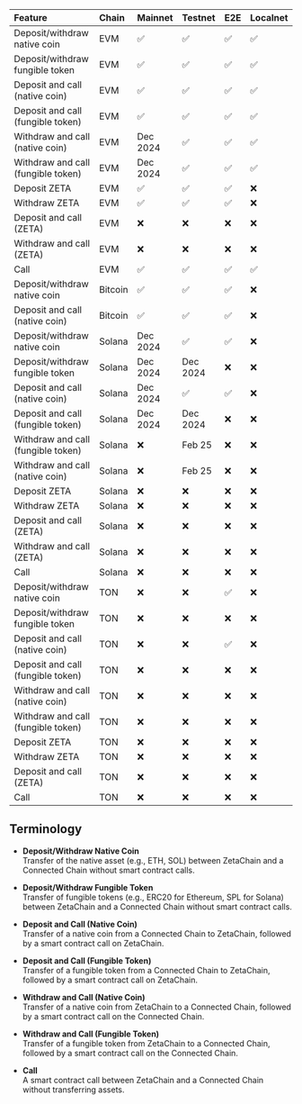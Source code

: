 | Feature                            | Chain   | Mainnet  | Testnet  | E2E | Localnet |
| :--------------------------------- | :------ | :------- | :------- | :-- | :------- |
| Deposit/withdraw native coin       | EVM     | ✅       | ✅       | ✅  | ✅       |
| Deposit/withdraw fungible token    | EVM     | ✅       | ✅       | ✅  | ✅       |
| Deposit and call (native coin)     | EVM     | ✅       | ✅       | ✅  | ✅       |
| Deposit and call (fungible token)  | EVM     | ✅       | ✅       | ✅  | ✅       |
| Withdraw and call (native coin)    | EVM     | Dec 2024 | ✅       | ✅  | ✅       |
| Withdraw and call (fungible token) | EVM     | Dec 2024 | ✅       | ✅  | ✅       |
| Deposit ZETA                       | EVM     | ✅       | ✅       | ✅  | ❌       |
| Withdraw ZETA                      | EVM     | ✅       | ✅       | ✅  | ❌       |
| Deposit and call (ZETA)            | EVM     | ❌       | ❌       | ❌  | ❌       |
| Withdraw and call (ZETA)           | EVM     | ❌       | ❌       | ❌  | ❌       |
| Call                               | EVM     | ✅       | ✅       | ✅  | ✅       |
| Deposit/withdraw native coin       | Bitcoin | ✅       | ✅       | ✅  | ❌       |
| Deposit and call (native coin)     | Bitcoin | ✅       | ✅       | ✅  | ❌       |
| Deposit/withdraw native coin       | Solana  | Dec 2024 | ✅       | ✅  | ❌       |
| Deposit/withdraw fungible token    | Solana  | Dec 2024 | Dec 2024 | ❌  | ❌       |
| Deposit and call (native coin)     | Solana  | Dec 2024 | ✅       | ✅  | ❌       |
| Deposit and call (fungible token)  | Solana  | Dec 2024 | Dec 2024 | ❌  | ❌       |
| Withdraw and call (fungible token) | Solana  | ❌       | Feb 25   | ❌  | ❌       |
| Withdraw and call (native coin)    | Solana  | ❌       | Feb 25   | ❌  | ❌       |
| Deposit ZETA                       | Solana  | ❌       | ❌       | ❌  | ❌       |
| Withdraw ZETA                      | Solana  | ❌       | ❌       | ❌  | ❌       |
| Deposit and call (ZETA)            | Solana  | ❌       | ❌       | ❌  | ❌       |
| Withdraw and call (ZETA)           | Solana  | ❌       | ❌       | ❌  | ❌       |
| Call                               | Solana  | ❌       | ❌       | ❌  | ❌       |
| Deposit/withdraw native coin       | TON     | ❌       | ❌       | ✅  | ❌       |
| Deposit/withdraw fungible token    | TON     | ❌       | ❌       | ❌  | ❌       |
| Deposit and call (native coin)     | TON     | ❌       | ❌       | ✅  | ❌       |
| Deposit and call (fungible token)  | TON     | ❌       | ❌       | ❌  | ❌       |
| Withdraw and call (native coin)    | TON     | ❌       | ❌       | ❌  | ❌       |
| Withdraw and call (fungible token) | TON     | ❌       | ❌       | ❌  | ❌       |
| Deposit ZETA                       | TON     | ❌       | ❌       | ❌  | ❌       |
| Withdraw ZETA                      | TON     | ❌       | ❌       | ❌  | ❌       |
| Deposit and call (ZETA)            | TON     | ❌       | ❌       | ❌  | ❌       |
| Call                               | TON     | ❌       | ❌       | ❌  | ❌       |

## Terminology

- **Deposit/Withdraw Native Coin**  
  Transfer of the native asset (e.g., ETH, SOL) between ZetaChain and a
  Connected Chain without smart contract calls.

- **Deposit/Withdraw Fungible Token**  
  Transfer of fungible tokens (e.g., ERC20 for Ethereum, SPL for Solana) between
  ZetaChain and a Connected Chain without smart contract calls.

- **Deposit and Call (Native Coin)**  
  Transfer of a native coin from a Connected Chain to ZetaChain, followed by a
  smart contract call on ZetaChain.

- **Deposit and Call (Fungible Token)**  
  Transfer of a fungible token from a Connected Chain to ZetaChain, followed by
  a smart contract call on ZetaChain.

- **Withdraw and Call (Native Coin)**  
  Transfer of a native coin from ZetaChain to a Connected Chain, followed by a
  smart contract call on the Connected Chain.

- **Withdraw and Call (Fungible Token)**  
  Transfer of a fungible token from ZetaChain to a Connected Chain, followed by
  a smart contract call on the Connected Chain.

- **Call**  
  A smart contract call between ZetaChain and a Connected Chain without
  transferring assets.

